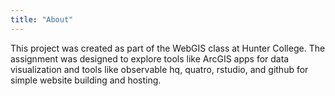 ```yaml
---
title: "About"
---
```


This project was created as part of the WebGIS class at Hunter College. The assignment was designed to explore tools like ArcGIS apps for data visualization and tools like observable hq, quatro, rstudio, and github for simple website building and hosting.